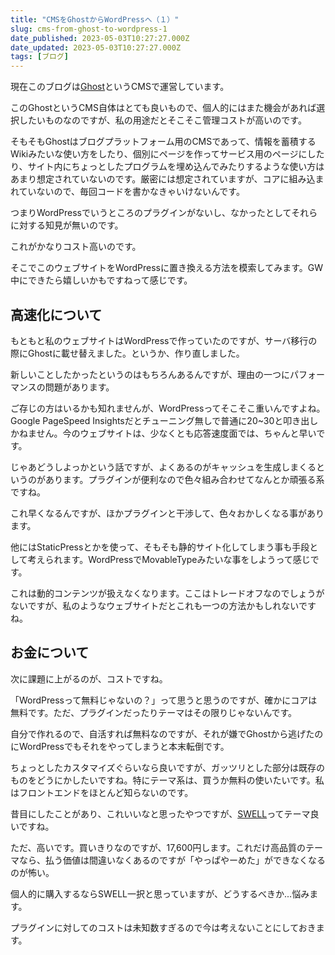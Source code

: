 ```yaml
---
title: "CMSをGhostからWordPressへ（１）"
slug: cms-from-ghost-to-wordpress-1
date_published: 2023-05-03T10:27:27.000Z
date_updated: 2023-05-03T10:27:27.000Z
tags: [ブログ]
---
```


現在このブログは[Ghost](https://ghost.org/)というCMSで運営しています。

このGhostというCMS自体はとても良いもので、個人的にはまた機会があれば選択したいものなのですが、私の用途だとそこそこ管理コストが高いのです。

そもそもGhostはブログプラットフォーム用のCMSであって、情報を蓄積するWikiみたいな使い方をしたり、個別にページを作ってサービス用のページにしたり、サイト内にちょっとしたプログラムを埋め込んでみたりするような使い方はあまり想定されていないのです。厳密には想定されていますが、コアに組み込まれていないので、毎回コードを書かなきゃいけないんです。

つまりWordPressでいうところのプラグインがないし、なかったとしてそれらに対する知見が無いのです。

これがかなりコスト高いのです。

そこでこのウェブサイトをWordPressに置き換える方法を模索してみます。GW中にできたら嬉しいかもですねって感じです。

## 高速化について

もともと私のウェブサイトはWordPressで作っていたのですが、サーバ移行の際にGhostに載せ替えました。というか、作り直しました。

新しいことしたかったというのはもちろんあるんですが、理由の一つにパフォーマンスの問題があります。

ご存じの方はいるかも知れませんが、WordPressってそこそこ重いんですよね。Google PageSpeed Insightsだとチューニング無しで普通に20~30と叩き出しかねません。今のウェブサイトは、少なくとも応答速度面では、ちゃんと早いです。

じゃあどうしよっかという話ですが、よくあるのがキャッシュを生成しまくるというのがあります。プラグインが便利なので色々組み合わせてなんとか頑張る系ですね。

これ早くなるんですが、ほかプラグインと干渉して、色々おかしくなる事があります。

他にはStaticPressとかを使って、そもそも静的サイト化してしまう事も手段として考えられます。WordPressでMovableTypeみたいな事をしようって感じです。

これは動的コンテンツが扱えなくなります。ここはトレードオフなのでしょうがないですが、私のようなウェブサイトだとこれも一つの方法かもしれないですね。

## お金について

次に課題に上がるのが、コストですね。

「WordPressって無料じゃないの？」って思うと思うのですが、確かにコアは無料です。ただ、プラグインだったりテーマはその限りじゃないんです。

自分で作れるので、自活すれば無料なのですが、それが嫌でGhostから逃げたのにWordPressでもそれをやってしまうと本末転倒です。

ちょっとしたカスタマイズぐらいなら良いですが、ガッツリとした部分は既存のものをどうにかしたいですね。特にテーマ系は、買うか無料の使いたいです。私はフロントエンドをほとんど知らないのです。

昔目にしたことがあり、これいいなと思ったやつですが、[SWELL](https://swell-theme.com/)ってテーマ良いですね。

ただ、高いです。買いきりなのですが、17,600円します。これだけ高品質のテーマなら、払う価値は間違いなくあるのですが「やっぱやーめた」ができなくなるのが怖い。

個人的に購入するならSWELL一択と思っていますが、どうするべきか...悩みます。

プラグインに対してのコストは未知数すぎるので今は考えないことにしておきます。
